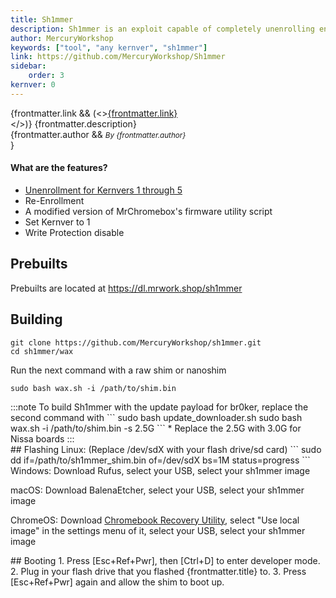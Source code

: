 ```yaml
---
title: Sh1mmer
description: Sh1mmer is an exploit capable of completely unenrolling enterprise-managed Chromebooks.
author: MercuryWorkshop
keywords: ["tool", "any kernver", "sh1mmer"]
link: https://github.com/MercuryWorkshop/Sh1mmer
sidebar:
    order: 3
kernver: 0
---
```


{frontmatter.link && (<><a href={frontmatter.link}>{frontmatter.link}</a><br/></>)}
{frontmatter.description}<br/>
{frontmatter.author && <small><i>By {frontmatter.author}</i><br/></small>}

#### What are the features?
- [Unenrollment for Kernvers 1 through 5](/kajigs/unenrollment)
- Re-Enrollment
- A modified version of MrChromebox's firmware utility script
- Set Kernver to 1
- Write Protection disable

## Prebuilts
Prebuilts are located at https://dl.mrwork.shop/sh1mmer
## Building
```
git clone https://github.com/MercuryWorkshop/sh1mmer.git
cd sh1mmer/wax
```
Run the next command with a raw shim or nanoshim
```
sudo bash wax.sh -i /path/to/shim.bin
```

<div id="update-payload">
:::note
To build Sh1mmer with the update payload for br0ker, replace the second command with
```
sudo bash update_downloader.sh <board>
sudo bash wax.sh -i /path/to/shim.bin -s 2.5G
```
* Replace the 2.5G with 3.0G for Nissa boards
:::
</div>
## Flashing
Linux: (Replace /dev/sdX with your flash drive/sd card)
```
sudo dd if=/path/to/sh1mmer_shim.bin of=/dev/sdX bs=1M status=progress
```
Windows: Download Rufus, select your USB, select your sh1mmer image

macOS: Download BalenaEtcher, select your USB, select your sh1mmer image

ChromeOS: Download [Chromebook Recovery Utility](https://chromewebstore.google.com/detail/chromebook-recovery-utili/pocpnlppkickgojjlmhdmidojbmbodfm), select "Use local image" in the settings menu of it, select your USB, select your sh1mmer image

<div id="booting">
## Booting
1. Press [Esc+Ref+Pwr], then [Ctrl+D] to enter developer mode.
2. Plug in your flash drive that you flashed {frontmatter.title} to.
3. Press [Esc+Ref+Pwr] again and allow the shim to boot up.
</div>